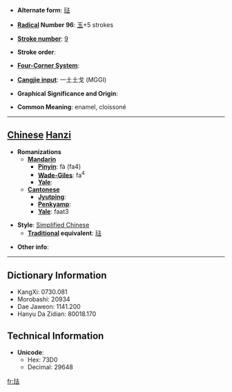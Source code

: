 * '''Alternate form''': [[琺]]

* '''[[Wiktionary:Chinese radical index| Radical]] Number 96''': [[Wiktionary:Chinese radical index 玉|玉]]+5 strokes

* '''[[Wiktionary:Chinese total strokes index|Stroke number]]''': [[Wiktionary:Chinese total strokes index 9|9]]

* '''Stroke order''': 

* '''[[Wiktionary:Chinese four corner index|Four-Corner System]]''': 

* '''[[Wiktionary:Chinese Cangjie index|Cangjie input]]''': 一土土戈 (MGGI)

* '''Graphical Significance and Origin''': 

* '''Common Meaning''': enamel, cloissoné

----

== [[Chinese]] [[Hanzi]] ==

* '''Romanizations'''
** '''[[Mandarin]]'''
*** '''[[Pinyin]]''': fà (fa4)
*** '''[[Wade-Giles]]''': fa<sup>4</sup>
*** '''[[Yale]]''': 
** '''[[Cantonese]]'''
*** '''[[Jyutping]]''':
*** '''[[Penkyamp]]''': 
*** '''[[Yale]]''': faat3

* '''Style''': [[Simplified Chinese]] 
** '''[[Traditional Chinese|Traditional]] equivalent''': [[琺]]

* '''Other info''': 

----

== Dictionary Information ==

* KangXi: 0730.081
* Morobashi: 20934
* Dae Jaweon: 1141.200
* Hanyu Da Zidian: 80018.170

== Technical Information ==

* '''Unicode''':
** Hex: 73D0
** Decimal: 29648

[[fr:珐]]